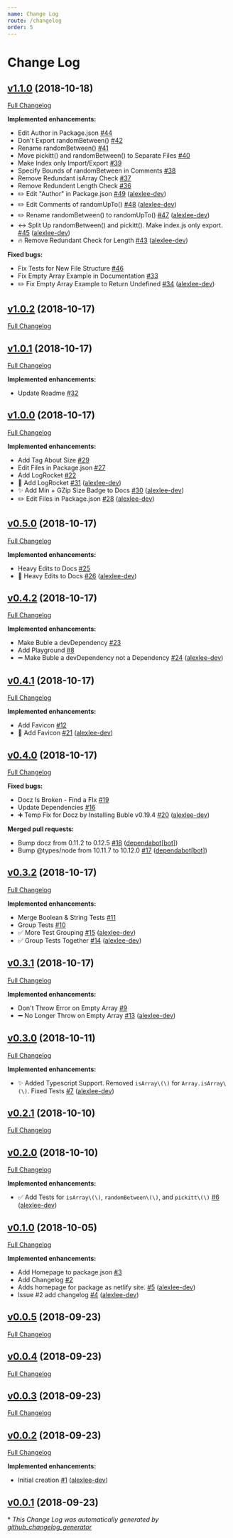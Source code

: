```yaml
---
name: Change Log
route: /changelog
order: 5
---
```



# Change Log

## [v1.1.0](https://github.com/alexlee-dev/pickitt/tree/v1.1.0) (2018-10-18)
[Full Changelog](https://github.com/alexlee-dev/pickitt/compare/v1.0.2...v1.1.0)

**Implemented enhancements:**

- Edit Author in Package.json [\#44](https://github.com/alexlee-dev/pickitt/issues/44)
- Don't Export randomBetween\(\) [\#42](https://github.com/alexlee-dev/pickitt/issues/42)
- Rename randomBetween\(\) [\#41](https://github.com/alexlee-dev/pickitt/issues/41)
- Move pickitt\(\) and randomBetween\(\) to Separate Files [\#40](https://github.com/alexlee-dev/pickitt/issues/40)
- Make Index only Import/Export [\#39](https://github.com/alexlee-dev/pickitt/issues/39)
- Specify Bounds of randomBetween in Comments [\#38](https://github.com/alexlee-dev/pickitt/issues/38)
- Remove Redundant isArray Check [\#37](https://github.com/alexlee-dev/pickitt/issues/37)
- Remove Redundent Length Check [\#36](https://github.com/alexlee-dev/pickitt/issues/36)
- ✏️ Edit "Author" in Package.json [\#49](https://github.com/alexlee-dev/pickitt/pull/49) ([alexlee-dev](https://github.com/alexlee-dev))
- ✏️ Edit Comments of randomUpTo\(\) [\#48](https://github.com/alexlee-dev/pickitt/pull/48) ([alexlee-dev](https://github.com/alexlee-dev))
- ✏️ Rename randomBetween\(\) to randomUpTo\(\) [\#47](https://github.com/alexlee-dev/pickitt/pull/47) ([alexlee-dev](https://github.com/alexlee-dev))
- ↔️ Split Up randomBetween\(\) and pickitt\(\). Make index.js only export. [\#45](https://github.com/alexlee-dev/pickitt/pull/45) ([alexlee-dev](https://github.com/alexlee-dev))
- 🔥 Remove Redundant Check for Length [\#43](https://github.com/alexlee-dev/pickitt/pull/43) ([alexlee-dev](https://github.com/alexlee-dev))

**Fixed bugs:**

- Fix Tests for New File Structure [\#46](https://github.com/alexlee-dev/pickitt/issues/46)
- Fix Empty Array Example in Documentation [\#33](https://github.com/alexlee-dev/pickitt/issues/33)
- ✏️ Fix Empty Array Example to Return Undefined [\#34](https://github.com/alexlee-dev/pickitt/pull/34) ([alexlee-dev](https://github.com/alexlee-dev))

## [v1.0.2](https://github.com/alexlee-dev/pickitt/tree/v1.0.2) (2018-10-17)
[Full Changelog](https://github.com/alexlee-dev/pickitt/compare/v1.0.1...v1.0.2)

## [v1.0.1](https://github.com/alexlee-dev/pickitt/tree/v1.0.1) (2018-10-17)
[Full Changelog](https://github.com/alexlee-dev/pickitt/compare/v1.0.0...v1.0.1)

**Implemented enhancements:**

- Update Readme [\#32](https://github.com/alexlee-dev/pickitt/issues/32)

## [v1.0.0](https://github.com/alexlee-dev/pickitt/tree/v1.0.0) (2018-10-17)
[Full Changelog](https://github.com/alexlee-dev/pickitt/compare/v0.5.0...v1.0.0)

**Implemented enhancements:**

- Add Tag About Size [\#29](https://github.com/alexlee-dev/pickitt/issues/29)
- Edit Files in Package.json [\#27](https://github.com/alexlee-dev/pickitt/issues/27)
- Add LogRocket [\#22](https://github.com/alexlee-dev/pickitt/issues/22)
- 🚀 Add LogRocket [\#31](https://github.com/alexlee-dev/pickitt/pull/31) ([alexlee-dev](https://github.com/alexlee-dev))
- ✨ Add Min + GZip Size Badge to Docs [\#30](https://github.com/alexlee-dev/pickitt/pull/30) ([alexlee-dev](https://github.com/alexlee-dev))
- ✏️ Edit Files in Package.json [\#28](https://github.com/alexlee-dev/pickitt/pull/28) ([alexlee-dev](https://github.com/alexlee-dev))

## [v0.5.0](https://github.com/alexlee-dev/pickitt/tree/v0.5.0) (2018-10-17)
[Full Changelog](https://github.com/alexlee-dev/pickitt/compare/v0.4.2...v0.5.0)

**Implemented enhancements:**

- Heavy Edits to Docs [\#25](https://github.com/alexlee-dev/pickitt/issues/25)
- 📝 Heavy Edits to Docs [\#26](https://github.com/alexlee-dev/pickitt/pull/26) ([alexlee-dev](https://github.com/alexlee-dev))

## [v0.4.2](https://github.com/alexlee-dev/pickitt/tree/v0.4.2) (2018-10-17)
[Full Changelog](https://github.com/alexlee-dev/pickitt/compare/v0.4.1...v0.4.2)

**Implemented enhancements:**

- Make Buble a devDependency [\#23](https://github.com/alexlee-dev/pickitt/issues/23)
- Add Playground [\#8](https://github.com/alexlee-dev/pickitt/issues/8)
- ➖ Make Buble a devDependency not a Dependency [\#24](https://github.com/alexlee-dev/pickitt/pull/24) ([alexlee-dev](https://github.com/alexlee-dev))

## [v0.4.1](https://github.com/alexlee-dev/pickitt/tree/v0.4.1) (2018-10-17)
[Full Changelog](https://github.com/alexlee-dev/pickitt/compare/v0.4.0...v0.4.1)

**Implemented enhancements:**

- Add Favicon [\#12](https://github.com/alexlee-dev/pickitt/issues/12)
- 🎨 Add Favicon [\#21](https://github.com/alexlee-dev/pickitt/pull/21) ([alexlee-dev](https://github.com/alexlee-dev))

## [v0.4.0](https://github.com/alexlee-dev/pickitt/tree/v0.4.0) (2018-10-17)
[Full Changelog](https://github.com/alexlee-dev/pickitt/compare/v0.3.2...v0.4.0)

**Fixed bugs:**

- Docz Is Broken - Find a FIx [\#19](https://github.com/alexlee-dev/pickitt/issues/19)
- Update Dependencies [\#16](https://github.com/alexlee-dev/pickitt/issues/16)
- ➕ Temp Fix for Docz by Installing Buble v0.19.4 [\#20](https://github.com/alexlee-dev/pickitt/pull/20) ([alexlee-dev](https://github.com/alexlee-dev))

**Merged pull requests:**

- Bump docz from 0.11.2 to 0.12.5 [\#18](https://github.com/alexlee-dev/pickitt/pull/18) ([dependabot[bot]](https://github.com/apps/dependabot))
- Bump @types/node from 10.11.7 to 10.12.0 [\#17](https://github.com/alexlee-dev/pickitt/pull/17) ([dependabot[bot]](https://github.com/apps/dependabot))

## [v0.3.2](https://github.com/alexlee-dev/pickitt/tree/v0.3.2) (2018-10-17)
[Full Changelog](https://github.com/alexlee-dev/pickitt/compare/v0.3.1...v0.3.2)

**Implemented enhancements:**

- Merge Boolean & String Tests [\#11](https://github.com/alexlee-dev/pickitt/issues/11)
- Group Tests [\#10](https://github.com/alexlee-dev/pickitt/issues/10)
- ✅ More Test Grouping [\#15](https://github.com/alexlee-dev/pickitt/pull/15) ([alexlee-dev](https://github.com/alexlee-dev))
- ✅ Group Tests Together [\#14](https://github.com/alexlee-dev/pickitt/pull/14) ([alexlee-dev](https://github.com/alexlee-dev))

## [v0.3.1](https://github.com/alexlee-dev/pickitt/tree/v0.3.1) (2018-10-17)
[Full Changelog](https://github.com/alexlee-dev/pickitt/compare/v0.3.0...v0.3.1)

**Implemented enhancements:**

- Don't Throw Error on Empty Array [\#9](https://github.com/alexlee-dev/pickitt/issues/9)
- ➖ No Longer Throw on Empty Array [\#13](https://github.com/alexlee-dev/pickitt/pull/13) ([alexlee-dev](https://github.com/alexlee-dev))

## [v0.3.0](https://github.com/alexlee-dev/pickitt/tree/v0.3.0) (2018-10-11)
[Full Changelog](https://github.com/alexlee-dev/pickitt/compare/v0.2.1...v0.3.0)

**Implemented enhancements:**

- ✨ Added Typescript Support. Removed `isArray\(\)` for `Array.isArray\(\)`. Fixed Tests [\#7](https://github.com/alexlee-dev/pickitt/pull/7) ([alexlee-dev](https://github.com/alexlee-dev))

## [v0.2.1](https://github.com/alexlee-dev/pickitt/tree/v0.2.1) (2018-10-10)
[Full Changelog](https://github.com/alexlee-dev/pickitt/compare/v0.2.0...v0.2.1)

## [v0.2.0](https://github.com/alexlee-dev/pickitt/tree/v0.2.0) (2018-10-10)
[Full Changelog](https://github.com/alexlee-dev/pickitt/compare/v0.1.0...v0.2.0)

**Implemented enhancements:**

- ✅ Add Tests for `isArray\(\)`, `randomBetween\(\)`, and `pickitt\(\)` [\#6](https://github.com/alexlee-dev/pickitt/pull/6) ([alexlee-dev](https://github.com/alexlee-dev))

## [v0.1.0](https://github.com/alexlee-dev/pickitt/tree/v0.1.0) (2018-10-05)
[Full Changelog](https://github.com/alexlee-dev/pickitt/compare/v0.0.5...v0.1.0)

**Implemented enhancements:**

- Add Homepage to package.json [\#3](https://github.com/alexlee-dev/pickitt/issues/3)
- Add Changelog [\#2](https://github.com/alexlee-dev/pickitt/issues/2)
- Adds homepage for package as netlify site. [\#5](https://github.com/alexlee-dev/pickitt/pull/5) ([alexlee-dev](https://github.com/alexlee-dev))
- Issue \#2   add changelog [\#4](https://github.com/alexlee-dev/pickitt/pull/4) ([alexlee-dev](https://github.com/alexlee-dev))

## [v0.0.5](https://github.com/alexlee-dev/pickitt/tree/v0.0.5) (2018-09-23)
[Full Changelog](https://github.com/alexlee-dev/pickitt/compare/v0.0.4...v0.0.5)

## [v0.0.4](https://github.com/alexlee-dev/pickitt/tree/v0.0.4) (2018-09-23)
[Full Changelog](https://github.com/alexlee-dev/pickitt/compare/v0.0.3...v0.0.4)

## [v0.0.3](https://github.com/alexlee-dev/pickitt/tree/v0.0.3) (2018-09-23)
[Full Changelog](https://github.com/alexlee-dev/pickitt/compare/v0.0.2...v0.0.3)

## [v0.0.2](https://github.com/alexlee-dev/pickitt/tree/v0.0.2) (2018-09-23)
[Full Changelog](https://github.com/alexlee-dev/pickitt/compare/v0.0.1...v0.0.2)

**Implemented enhancements:**

- Initial creation [\#1](https://github.com/alexlee-dev/pickitt/pull/1) ([alexlee-dev](https://github.com/alexlee-dev))

## [v0.0.1](https://github.com/alexlee-dev/pickitt/tree/v0.0.1) (2018-09-23)


\* *This Change Log was automatically generated by [github_changelog_generator](https://github.com/skywinder/Github-Changelog-Generator)*